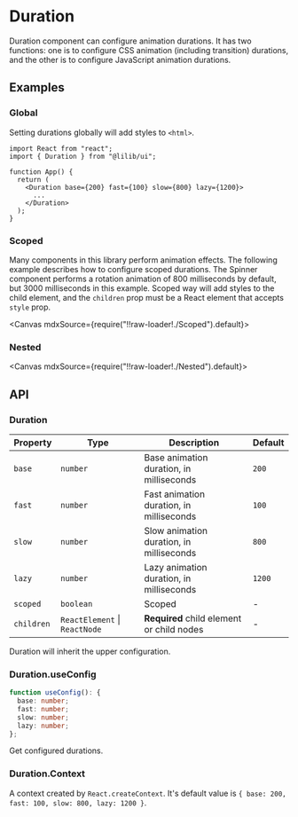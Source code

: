 
<Meta title="Configs/Duration" />

# Duration

Duration component can configure animation durations. It has two functions: one is to configure CSS animation (including transition) durations, and the other is to configure JavaScript animation durations.

## Examples

### Global

Setting durations globally will add styles to `<html>`.

```tsx
import React from "react";
import { Duration } from "@lilib/ui";

function App() {
  return (
    <Duration base={200} fast={100} slow={800} lazy={1200}>
      ...
    </Duration>
  );
}
```

### Scoped

Many components in this library perform animation effects. The following example describes how to configure scoped durations. The Spinner component performs a rotation animation of 800 milliseconds by default, but 3000 milliseconds in this example. Scoped way will add styles to the child element, and the `children` prop must be a React element that accepts `style` prop.

<Canvas mdxSource={require("!!raw-loader!./Scoped").default}>
  <Story id="examples-duration--scoped" />
</Canvas>

### Nested

<Canvas mdxSource={require("!!raw-loader!./Nested").default}>
  <Story id="examples-duration--nested" />
</Canvas>

## API

### Duration

| Property   | Type                          | Description                               | Default |
| ---------- | ----------------------------- | ----------------------------------------- | ------- |
| `base`     | `number`                      | Base animation duration, in milliseconds  | `200`   |
| `fast`     | `number`                      | Fast animation duration, in milliseconds  | `100`   |
| `slow`     | `number`                      | Slow animation duration, in milliseconds  | `800`   |
| `lazy`     | `number`                      | Lazy animation duration, in milliseconds  | `1200`  |
| `scoped`   | `boolean`                     | Scoped                                    | -       |
| `children` | `ReactElement` \| `ReactNode` | **Required** child element or child nodes | -       |

Duration will inherit the upper configuration.

### Duration.useConfig

```ts
function useConfig(): {
  base: number;
  fast: number;
  slow: number;
  lazy: number;
};
```

Get configured durations.

### Duration.Context

A context created by `React.createContext`. It's default value is `{ base: 200, fast: 100, slow: 800, lazy: 1200 }`.
